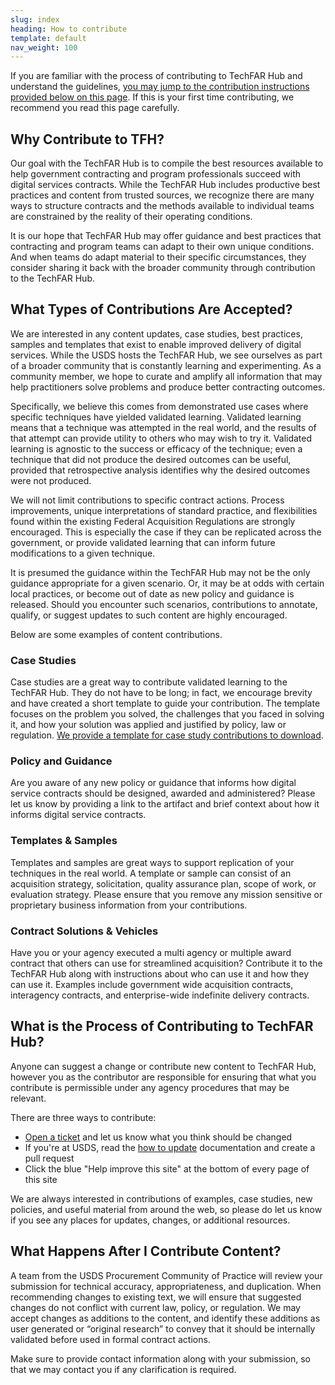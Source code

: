 ```yaml
---
slug: index
heading: How to contribute
template: default
nav_weight: 100
---
```


If you are familiar with the process of contributing to TechFAR Hub and understand the guidelines, [you may jump to the contribution instructions provided below on this page](#what-is-the-process-of-contributing-to-techfar-hub). If this is your first time contributing, we recommend you read this page carefully.

## Why Contribute to TFH?
Our goal with the TechFAR Hub is to compile the best resources available to help government contracting and program professionals succeed with digital services contracts. While the TechFAR Hub includes productive best practices and content from trusted sources, we recognize there are many ways to structure contracts and the methods available to individual teams are constrained by the reality of their operating conditions. 

It is our hope that TechFAR Hub may offer guidance and best practices that contracting and program teams can adapt to their own unique conditions. And when teams do adapt material to their specific circumstances, they consider sharing it back with the broader community through contribution to the TechFAR Hub.

## What Types of Contributions Are Accepted?
We are interested in any content updates, case studies, best practices, samples and templates that exist to enable improved delivery of digital services. While the USDS hosts the TechFAR Hub, we see ourselves as part of a broader community that is constantly learning and experimenting. As a community member, we hope to curate and amplify all information that may help practitioners solve problems and produce better contracting outcomes.

Specifically, we believe this comes from demonstrated use cases where specific techniques have yielded validated learning. Validated learning means that a technique was attempted in the real world, and the results of that attempt can provide utility to others who may wish to try it. Validated learning is agnostic to the success or efficacy of the technique; even a technique that did not produce the desired outcomes can be useful, provided that retrospective analysis identifies why the desired outcomes were not produced. 

We will not limit contributions to specific contract actions. Process improvements, unique interpretations of standard practice, and flexibilities found within the existing Federal Acquisition Regulations are strongly encouraged. This is especially the case if they can be replicated across the government, or provide validated learning that can inform future modifications to a given technique.

It is presumed the guidance within the TechFAR Hub may not be the only guidance appropriate for a given scenario. Or, it may be at odds with certain local practices, or become out of date as new policy and guidance is released. Should you encounter such scenarios, contributions to annotate, qualify, or suggest updates to such content are highly encouraged.

Below are some examples of content contributions.

### Case Studies 
Case studies are a great way to contribute validated learning to the TechFAR Hub. They do not have to be long; in fact, we encourage brevity and have created a short template to guide your contribution. The template focuses on the problem you solved, the challenges that you faced in solving it, and how your solution was applied and justified by policy, law or regulation. [We provide a template for case study contributions to download](/assets/files/tfh-case-study-template.xlsx).

### Policy and Guidance
Are you aware of any new policy or guidance that informs how digital service contracts should be designed, awarded and administered? Please let us know by providing a link to the artifact and brief context about how it informs digital service contracts.

### Templates & Samples
Templates and samples are great ways to support replication of your techniques in the real world. A template or sample can consist of an acquisition strategy, solicitation, quality assurance plan, scope of work, or evaluation strategy. Please ensure that you remove any mission sensitive or proprietary business information from your contributions.

### Contract Solutions & Vehicles
Have you or your agency executed a multi agency or multiple award contract that others can use for streamlined acquisition? Contribute it to the TechFAR Hub along with instructions about who can use it and how they can use it. Examples include government wide acquisition contracts, interagency contracts, and enterprise-wide indefinite delivery contracts.

## What is the Process of Contributing to TechFAR Hub?
Anyone can suggest a change or contribute new content to TechFAR Hub, however you as the contributor are responsible for ensuring that what you contribute is permissible under any agency procedures that may be relevant. 

There are three ways to contribute:

- [Open a ticket](https://github.com/usds/techfar-hub-website-v3/issues) and let us know what you think should be changed
- If you're at USDS, read the [how to update](https://github.com/usds/techfar-hub-website-v3/tree/main/How-To-Update) documentation and create a pull request
- Click the blue "Help improve this site" at the bottom of every page of this site

We are always interested in contributions of examples, case studies, new policies, and useful material from around the web, so please do let us know if you see any places for updates, changes, or additional resources.

## What Happens After I Contribute Content?
A team from the USDS Procurement Community of Practice will review your submission for technical accuracy, appropriateness, and duplication. When recommending changes to existing text, we will ensure that suggested changes do not conflict with current law, policy, or regulation. We may accept changes as additions to the content, and identify these additions as user generated or “original research” to convey that it should be internally validated before used in formal contract actions.

Make sure to provide contact information along with your submission, so that we may contact you if any clarification is required.
